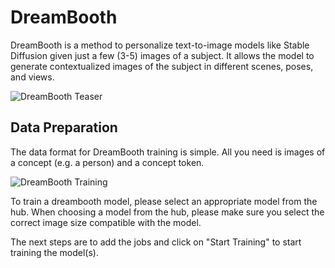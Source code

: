 # DreamBooth

DreamBooth is a method to personalize text-to-image models like Stable Diffusion given just a few (3-5) images of a subject. It allows the model to generate contextualized images of the subject in different scenes, poses, and views.

![DreamBooth Teaser](https://raw.githubusercontent.com/huggingface/autotrain-advanced/main/static/dreambooth1.jpeg)

## Data Preparation

The data format for DreamBooth training is simple. All you need is images of a concept (e.g. a person) and a concept token.

![DreamBooth Training](https://raw.githubusercontent.com/huggingface/autotrain-advanced/main/static/dreambooth2.png)

To train a dreambooth model, please select an appropriate model from the hub.
When choosing a model from the hub, please make sure you select the correct image size compatible with the model.

The next steps are to add the jobs and click on "Start Training" to start training the model(s).